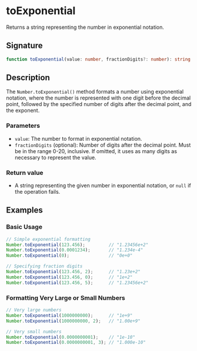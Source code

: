 # toExponential

Returns a string representing the number in exponential notation.

## Signature

```ts
function toExponential(value: number, fractionDigits?: number): string | null
```

## Description

The `Number.toExponential()` method formats a number using exponential notation, where the number is represented with one digit before the decimal point, followed by the specified number of digits after the decimal point, and the exponent.

### Parameters
- `value`: The number to format in exponential notation.
- `fractionDigits` (optional): Number of digits after the decimal point. Must be in the range 0-20, inclusive. If omitted, it uses as many digits as necessary to represent the value.

### Return value
- A string representing the given number in exponential notation, or `null` if the operation fails.

## Examples

### Basic Usage

```ts
// Simple exponential formatting
Number.toExponential(123.456);         // "1.23456e+2"
Number.toExponential(0.0001234);       // "1.234e-4"
Number.toExponential(0);               // "0e+0"

// Specifying fraction digits
Number.toExponential(123.456, 2);      // "1.23e+2"
Number.toExponential(123.456, 0);      // "1e+2"
Number.toExponential(123.456, 5);      // "1.23456e+2"
```

### Formatting Very Large or Small Numbers

```ts
// Very large numbers
Number.toExponential(1000000000);      // "1e+9"
Number.toExponential(1000000000, 2);   // "1.00e+9"

// Very small numbers
Number.toExponential(0.0000000001);    // "1e-10"
Number.toExponential(0.0000000001, 3); // "1.000e-10"
```